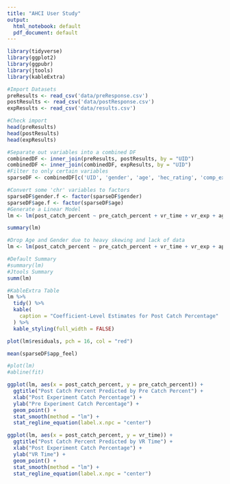 ```yaml
---
title: "AHCI User Study"
output:
  html_notebook: default
  pdf_document: default
---
```



```r
library(tidyverse)
library(ggplot2)
library(ggpubr)
library(jtools)
library(kableExtra)
```

```r
#Import Datasets
preResults <- read_csv('data/preResponse.csv')
postResults <- read_csv('data/postResponse.csv')
expResults <- read_csv('data/results.csv')
```
```r
#Check import
head(preResults)
head(postResults)
head(expResults)
```
```r
#Separate out variables into a combined DF
combinedDF <- inner_join(preResults, postResults, by = "UID")
combinedDF <- inner_join(combinedDF, expResults, by = "UID")
#Filter to only certain variables
sparseDF <- combinedDF[c('UID', 'gender', 'age', 'hec_rating', 'comp_exp', 'vr_exp', 'vr_usage', 'pre_catch_percent', 'vr_time', 'post_catch_percent', 'app_feel')]
```

```r
#Convert some 'chr' variables to factors
sparseDF$gender.f <- factor(sparseDF$gender)
sparseDF$age.f <- factor(sparseDF$age)
#Generate a Linear Model
lm <- lm(post_catch_percent ~ pre_catch_percent + vr_time + vr_exp + age.f + gender.f, data = sparseDF)
```

```r
summary(lm)
```
```r
#Drop Age and Gender due to heavy skewing and lack of data
lm <- lm(post_catch_percent ~ pre_catch_percent + vr_time + vr_exp + app_feel, data = sparseDF)
```

```r
#Default Summary
#summary(lm)
#Jtools Summary
summ(lm)

#KableExtra Table
lm %>%
  tidy() %>%
  kable(
    caption = "Coefficient-Level Estimates for Post Catch Percentage"
  ) %>%
  kable_styling(full_width = FALSE)
```

```r
plot(lm$residuals, pch = 16, col = "red")
```
```r
mean(sparseDF$app_feel)
```
```r
#plot(lm)
#abline(fit)

ggplot(lm, aes(x = post_catch_percent, y = pre_catch_percent)) +
  ggtitle("Post Catch Percent Predicted by Pre Catch Percent") +
  xlab("Post Experiment Catch Percentage") +
  ylab("Pre Experiment Catch Percentage") +
  geom_point() +
  stat_smooth(method = "lm") +
  stat_regline_equation(label.x.npc = "center")
```
```r
ggplot(lm, aes(x = post_catch_percent, y = vr_time)) +
  ggtitle("Post Catch Percent Predicted by VR Time") +
  xlab("Post Experiment Catch Percentage") +
  ylab("VR Time") +
  geom_point() +
  stat_smooth(method = "lm") +
  stat_regline_equation(label.x.npc = "center")
```


